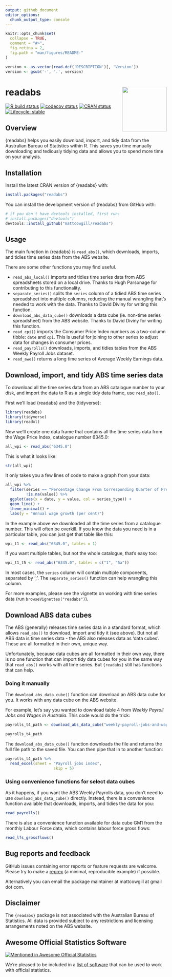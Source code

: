 ```yaml
---
output: github_document
editor_options: 
  chunk_output_type: console
---
```

<!-- README.md is generated from README.Rmd. Please edit that file -->

```r
knitr::opts_chunk$set(
  collapse = TRUE,
  comment = "#>",
  fig.retina = 2,
  fig.path = "man/figures/README-"
)

version <- as.vector(read.dcf('DESCRIPTION')[, 'Version'])
version <- gsub('-', '.', version)  
```

# readabs <img src="man/figures/logo.png" align="right" height="139" />
<!-- badges: start -->
[![R build status](https://github.com/mattcowgill/readabs/workflows/R-CMD-check/badge.svg)](https://github.com/mattcowgill/readabs/actions)
[![codecov status](https://img.shields.io/codecov/c/github/mattcowgill/readabs.svg)](https://codecov.io/gh/MattCowgill/readabs)
[![CRAN status](https://www.r-pkg.org/badges/version/readabs)](https://cran.r-project.org/package=readabs)
[![Lifecycle: stable](https://img.shields.io/badge/lifecycle-stable-brightgreen.svg)](https://lifecycle.r-lib.org/articles/stages.html)
<!-- badges: end -->

## Overview
{readabs} helps you easily download, import, and tidy data from the Australian Bureau of Statistics within R. 
This saves you time manually downloading and tediously tidying data and allows you to spend more time on your analysis.

## Installation

Install the latest CRAN version of {readabs} with:

```r
install.packages("readabs")
```

You can install the development version of {readabs} from GitHub with:
```r
# if you don't have devtools installed, first run:
# install.packages("devtools")
devtools::install_github("mattcowgill/readabs")
```

## Usage

The main function in {readabs} is `read_abs()`, which downloads, imports, and tidies time series data from the ABS website.

There are some other functions you may find useful.

* `read_abs_local()` imports and tidies time series data from ABS spreadsheets stored on a local drive. Thanks to Hugh Parsonage for contributing to this functionality.
* `separate_series()` splits the `series` column of a tidied ABS time series spreadsheet into multiple columns, reducing the manual wrangling that's needed to work with the data. Thanks to David Diviny for writing this function.
* `download_abs_data_cube()` downloads a data cube (ie. non-time series spreadsheet) from the ABS website. Thanks to David Diviny for writing this function.
* `read_cpi()` imports the Consumer Price Index numbers as a two-column tibble: `date` and `cpi`. This is useful for joining to other series to adjust data for changes in consumer prices.
* `read_payrolls()` downloads, imports, and tidies tables from the ABS Weekly Payroll Jobs dataset.
* `read_awe()` returns a long time series of Average Weekly Earnings data. 

## Download, import, and tidy ABS time series data

To download all the time series data from an ABS catalogue number to your disk, and import the data to R as a single tidy data frame, use `read_abs()`. 

First we'll load {readabs} and the {tidyverse}:
```r
library(readabs)
library(tidyverse)
library(readxl)
```

Now we'll create one data frame that contains all the time series data from the Wage Price Index, catalogue number 6345.0:

```r
all_wpi <- read_abs("6345.0")
```

This is what it looks like:

```r
str(all_wpi)
```

It only takes you a few lines of code to make a graph from your data:

```r
all_wpi %>%
  filter(series == "Percentage Change From Corresponding Quarter of Previous Year ;  Australia ;  Total hourly rates of pay excluding bonuses ;  Private and Public ;  All industries ;",
         !is.na(value)) %>%
  ggplot(aes(x = date, y = value, col = series_type)) +
  geom_line() +
  theme_minimal() +
  labs(y = "Annual wage growth (per cent)")

```


In the example above we downloaded all the time series from a catalogue number. This will often be overkill. If you know the data you need is in a particular table, you can just get that table like this:

```r
wpi_t1 <- read_abs("6345.0", tables = 1)
```

If you want multiple tables, but not the whole catalogue, that's easy too:

```r
wpi_t1_t5 <- read_abs("6345.0", tables = c("1", "5a"))
```

In most cases, the `series` column will contain multiple components, separated by ';'. The `separate_series()` function can help wrangling this column.

For more examples, please see the vignette on working with time series data (run `browseVignettes("readabs")`).

## Download ABS data cubes

The ABS (generally) releases time series data in a standard format, which allows `read_abs()` to download, import and tidy it (see above). But not all ABS data is time series data - the ABS also releases data as 'data cubes'. These are all formatted in their own, unique way. 

Unfortunately, because data cubes are all formatted in their own way, there is no one function that can import tidy data cubes for you in the same way that `read_abs()` works with all time series. But `{readabs}` still has functions that can help.

### Doing it manually
The `download_abs_data_cube()` function can download an ABS data cube for you. It works with any data cube on the ABS website.

For example, let's say you wanted to download table 4 from _Weekly Payroll Jobs and Wages in Australia_. This code would do the trick:

```r
payrolls_t4_path <- download_abs_data_cube("weekly-payroll-jobs-and-wages-australia", "004")

payrolls_t4_path
```
The `download_abs_data_cube()` function downloads the file and returns the full file path to the saved file. You can then pipe that in to another function:

```r
payrolls_t4_path %>%
  read_excel(sheet = "Payroll jobs index",
                     skip = 5)
```

### Using convenience functions for select data cubes

As it happens, if you want the ABS Weekly Payrolls data, you don't need to use `download_abs_data_cube()` directly. Instead, there is a convenience function available that downloads, imports, and tidies the data for you:

```r
read_payrolls()
```

There is also a convenience function available for data cube GM1 from the monthly Labour Force data, which contains labour force gross flows:

```r
read_lfs_grossflows()
```


## Bug reports and feedback
GitHub issues containing error reports or feature requests are welcome. Please try to make a [reprex](https://reprex.tidyverse.org) (a minimal, reproducible example) if possible.

Alternatively you can email the package maintainer at mattcowgill at gmail dot com.

## Disclaimer
The `{readabs}` package is not associated with the Australian Bureau of Statistics.
All data is provided subject to any restrictions and licensing arrangements
noted on the ABS website.

## Awesome Official Statistics Software

[![Mentioned in Awesome Official Statistics ](https://awesome.re/mentioned-badge.svg)](https://github.com/SNStatComp/awesome-official-statistics-software)

We're pleased to be included in a [list of software](https://github.com/SNStatComp/awesome-official-statistics-software) that can be used to work with official statistics.

